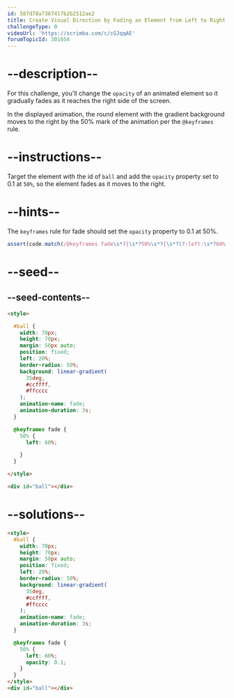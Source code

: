 ```yaml
---
id: 587d78a7367417b2b2512ae2
title: Create Visual Direction by Fading an Element from Left to Right
challengeType: 0
videoUrl: 'https://scrimba.com/c/cGJqqAE'
forumTopicId: 301054
---
```


# --description--

For this challenge, you'll change the `opacity` of an animated element so it gradually fades as it reaches the right side of the screen.

In the displayed animation, the round element with the gradient background moves to the right by the 50% mark of the animation per the `@keyframes` rule.

# --instructions--

Target the element with the id of `ball` and add the `opacity` property set to 0.1 at `50%`, so the element fades as it moves to the right.

# --hints--

The `keyframes` rule for fade should set the `opacity` property to 0.1 at 50%.

```js
assert(code.match(/@keyframes fade\s*?{\s*?50%\s*?{\s*?(?:left:\s*?60%;\s*?opacity:\s*?0?\.1;|opacity:\s*?0?\.1;\s*?left:\s*?60%;)/gi));
```

# --seed--

## --seed-contents--

```html
<style>

  #ball {
    width: 70px;
    height: 70px;
    margin: 50px auto;
    position: fixed;
    left: 20%;
    border-radius: 50%;
    background: linear-gradient(
      35deg,
      #ccffff,
      #ffcccc
    );
    animation-name: fade;
    animation-duration: 3s;
  }

  @keyframes fade {
    50% {
      left: 60%;

    }
  }

</style>

<div id="ball"></div>
```

# --solutions--

```html
<style>
  #ball {
    width: 70px;
    height: 70px;
    margin: 50px auto;
    position: fixed;
    left: 20%;
    border-radius: 50%;
    background: linear-gradient(
      35deg,
      #ccffff,
      #ffcccc
    );
    animation-name: fade;
    animation-duration: 3s;
  }

  @keyframes fade {
    50% {
      left: 60%;
      opacity: 0.1;
    }
  }
</style>
<div id="ball"></div>
```
